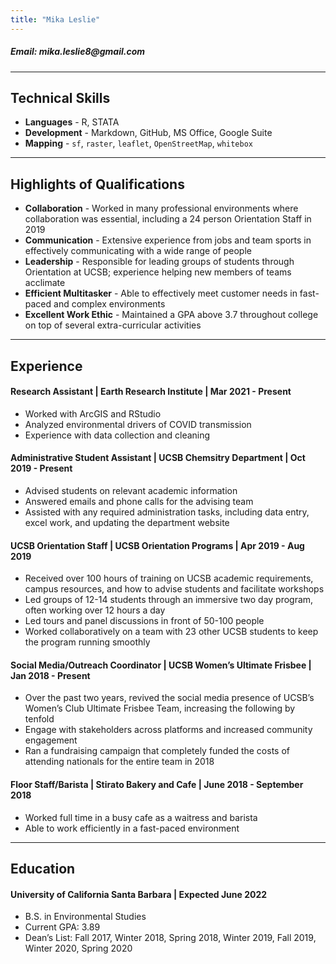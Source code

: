 ```yaml
---
title: "Mika Leslie"
---
```


##### Email: mika.leslie8@gmail.com

***

## Technical Skills
- **Languages** - R, STATA
- **Development** - Markdown, GitHub, MS Office, Google Suite
- **Mapping** - <code>sf</code>, <code>raster</code>, <code>leaflet</code>, <code>OpenStreetMap</code>, <code>whitebox</code>    

****

## Highlights of Qualifications

- **Collaboration** - Worked in many professional environments where collaboration was essential, including a 24 person Orientation Staff in 2019 
- **Communication** - Extensive experience from jobs and team sports in effectively communicating with a wide range of people
- **Leadership** - Responsible for leading groups of students through Orientation at UCSB; experience helping new members of teams acclimate 
- **Efficient Multitasker** - Able to effectively meet customer needs in fast-paced and complex environments
- **Excellent Work Ethic** - Maintained a GPA above 3.7 throughout college on top of several extra-curricular activities

***** 

## Experience

#### Research Assistant | Earth Research Institute | **Mar 2021 - Present**
- Worked with ArcGIS and RStudio 
- Analyzed environmental drivers of COVID transmission
- Experience with data collection and cleaning 

#### Administrative Student Assistant | UCSB Chemsitry Department | **Oct 2019 - Present**
- Advised students on relevant academic information
- Answered emails and phone calls for the advising team
- Assisted with any required administration tasks, including data entry, excel work, and updating the department website

#### UCSB Orientation Staff | UCSB Orientation Programs | **Apr 2019 - Aug 2019**
- Received over 100 hours of training on UCSB academic requirements, campus resources, and how to advise students and facilitate workshops
- Led groups of 12-14 students through an immersive two day program, often working over 12 hours a day
- Led tours and panel discussions in front of 50-100 people
- Worked collaboratively on a team with 23 other UCSB students to keep the program running smoothly

#### Social Media/Outreach Coordinator | UCSB Women's Ultimate Frisbee | **Jan 2018 - Present**
- Over the past two years, revived the social media presence of UCSB's Women's Club Ultimate Frisbee Team, increasing the following by tenfold
- Engage with stakeholders across platforms and increased community engagement
- Ran a fundraising campaign that completely funded the costs of attending nationals for the entire team in 2018

#### Floor Staff/Barista | Stirato Bakery and Cafe | **June 2018 - September 2018**
- Worked full time in a busy cafe as a waitress and barista
- Able to work efficiently in a fast-paced environment

****
## Education

#### University of California Santa Barbara | **Expected June 2022**
- B.S. in Environmental Studies
- Current GPA: 3.89
- Dean's List: Fall 2017, Winter 2018, Spring 2018, Winter 2019, Fall 2019, Winter 2020, Spring 2020
